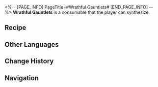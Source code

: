 <%-- [PAGE_INFO]
PageTitle=#Wrathful Gauntlets#
[END_PAGE_INFO] --%>
{{Consumable Infobox
|id          = 401013
|image       = Item Wrathful Gauntlets.png
|type        = Attack Consumables
|rarity      = 2
|effect      = Upon use, increases ATK of all allies by 5% plus an additional 170 ATK increase for the next battle.
|description = This pair of gauntlets are driven by pure flame of anger.<br />Pure flame would also work.
|effectType  = 
|effectType2 = 
|effectType3 = 
|recipe      = {{cx|Source missing}}
|source1     = [[Omni-Synthesizer]]
|source2     = 
|source3     = 
}}
{{Description|''"Scott Business Alliance, made for the champions!"''}}
'''Wrathful Gauntlets''' is a consumable that the player can synthesize.

==Recipe==
{{Recipe
|type             = Synthesis
|group            = Consumable
|Phlogiston       = 3
|Mechanical Parts = 2
|sort             = Phlogiston;Mechanical Parts
}}

==Other Languages==
{{Other Languages
|en   = Wrathful Gauntlets
|zhs  = 愤怒拳套
|zht  = 憤怒拳套
|ja   = 怒りのグローブ
|ko   = 분노의 글러브
|es   = Puños de la ira
|fr   = Gantelets de fureur
|ru   = Рукавицы гнева
|th   = Wrathful Gauntlets
|vi   = Găng Tay Thịnh Nộ
|de   = Zornige Stulpenhandschuhe
|id   = Wrathful Gauntlets
|pt   = Manoplas Raivosas
}}

==Change History==
{{Change History|1.0}}

==Navigation==
{{Consumable Navbox}}